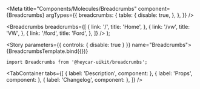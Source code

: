 

<!-- Meta -->

<Meta
  title="Components/Molecules/Breadcrumbs"
  component={Breadcrumbs}
  argTypes={{
    breadcrumbs: {
      table: {
        disable: true,
      },
    },
  }}
/>

  <Breadcrumbs
    breadcrumbs={[
      {
        link: '/',
        title: 'Home',
      },
      {
        link: '/vw',
        title: 'VW',
      },
      {
        link: '/ford',
        title: 'Ford',
      },
    ]}
  />
);

<!-- Canvas -->

<Story parameters={{ controls: { disable: true } }} name="Breadcrumbs">
  {BreadcrumbsTemplate.bind({})}
</Story>

<!-- Docs -->

<ComponentHeader
  name="Breadcrumbs"
  version={version}
  stage={3}
  design="https://www.figma.com/file/rrvkvQEoVTOHa7MzyKSaoz/OTP-Global-Design-System?node-id=4289%3A100591"
/>

```tsx
import Breadcrumbs from '@heycar-uikit/breadcrumbs';
```

<!-- Description -->

<TabContainer
  tabs={[
    { label: 'Description', component: <Description /> },
    { label: 'Props', component: <Props of={Breadcrumbs} /> },
    { label: 'Changelog', component: <Changelog /> },
  ]}
/>
